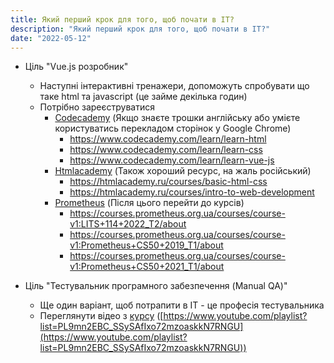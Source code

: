 ```yaml
---
title: Який перший крок для того, щоб почати в ІТ?
description: "Який перший крок для того, щоб почати в ІТ?"
date: "2022-05-12"
---
```


* Ціль "Vue.js розробник"
  - Наступні інтерактивні тренажери, допоможуть спробувати що таке html та javascript (це займе декілька годин)
  - Потрібно зареєструватися
    - [Codecademy](https://www.codecademy.com/) (Якщо знаєте трошки англійську або умієте користуватись перекладом сторінок у Google Chrome)
      - https://www.codecademy.com/learn/learn-html
      - https://www.codecademy.com/learn/learn-css
      - https://www.codecademy.com/learn/learn-vue-js
    - [Htmlacademy](https://htmlacademy.ru/) (Також хороший ресурс, на жаль російський)
      - https://htmlacademy.ru/courses/basic-html-css
      - https://htmlacademy.ru/courses/intro-to-web-development
    - [Prometheus](https://courses.prometheus.org.ua/) (Після цього перейти до курсів)
      - https://courses.prometheus.org.ua/courses/course-v1:LITS+114+2022_T2/about
      - https://courses.prometheus.org.ua/courses/course-v1:Prometheus+CS50+2019_T1/about
      - https://courses.prometheus.org.ua/courses/course-v1:Prometheus+CS50+2021_T1/about

* Ціль "Тестувальник програмного забезпечення (Manual QA)"
  - Ще один варіант, щоб потрапити в IT - це професія тестувальника
  - Переглянути відео з [курсу](https://www.youtube.com/playlist?list=PL9mn2EBC_SSySAfIxo72mzoaskkN7RNGU) ([https://www.youtube.com/playlist?list=PL9mn2EBC_SSySAfIxo72mzoaskkN7RNGU](https://www.youtube.com/playlist?list=PL9mn2EBC_SSySAfIxo72mzoaskkN7RNGU))
